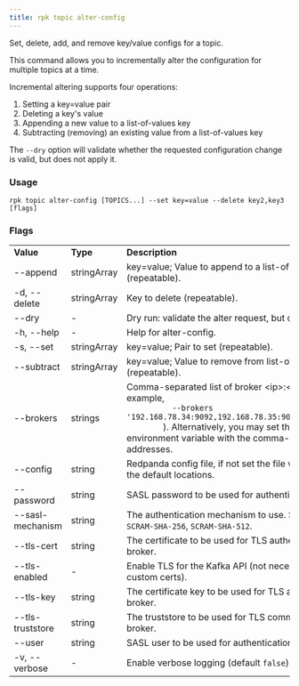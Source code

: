 ```yaml
---
title: rpk topic alter-config
---
```


<head>
  <meta name="title" content="rpk topic alter-config | Redpanda Docs" />
  <meta name="description" content="rpk topic alter-config" />
</head>

Set, delete, add, and remove key/value configs for a topic.

This command allows you to incrementally alter the configuration for multiple
topics at a time.

Incremental altering supports four operations:

1. Setting a key=value pair
2. Deleting a key's value
3. Appending a new value to a list-of-values key
4. Subtracting (removing) an existing value from a list-of-values key

The `--dry` option will validate whether the requested configuration change is
valid, but does not apply it.

### Usage

```
rpk topic alter-config [TOPICS...] --set key=value --delete key2,key3 [flags]
```

### Flags

<table>
  <tbody>
    <tr>
      <td>
        <strong> Value</strong>
      </td>
      <td>
        <strong> Type</strong>
      </td>
      <td>
        <strong> Description</strong>
      </td>
    </tr>
    <tr>
      <td>--append</td>
      <td>stringArray</td>
      <td> key=value; Value to append to a list-of-values key (repeatable).</td>
    </tr>
    <tr>
      <td>-d, --delete</td>
      <td>stringArray</td>
      <td> Key to delete (repeatable).</td>
    </tr>
    <tr>
      <td>--dry</td>
      <td>-</td>
      <td> Dry run: validate the alter request, but do not apply.</td>
    </tr>
    <tr>
      <td>-h, --help</td>
      <td>-</td>
      <td> Help for alter-config.</td>
    </tr>
    <tr>
      <td>-s, --set</td>
      <td>stringArray</td>
      <td> key=value; Pair to set (repeatable).</td>
    </tr>
    <tr>
      <td>--subtract</td>
      <td>stringArray</td>
      <td> key=value; Value to remove from list-of-values key (repeatable).</td>
    </tr>
    <tr>
      <td>--brokers</td>
      <td>strings</td>
      <td>
        Comma-separated list of broker &lt;ip&gt;:&lt;port&gt; pairs (for example,
        <code>
          --brokers '192.168.78.34:9092,192.168.78.35:9092,192.179.23.54:9092'
        </code>
        ). Alternatively, you may set the <code>REDPANDA_BROKERS</code>
        environment variable with the comma-separated list of broker addresses.
      </td>
    </tr>
    <tr>
      <td>--config</td>
      <td>string</td>
      <td>
        Redpanda config file, if not set the file will be searched for in the
        default locations.
      </td>
    </tr>
    <tr>
      <td>--password</td>
      <td>string</td>
      <td> SASL password to be used for authentication.</td>
    </tr>
    <tr>
      <td>--sasl-mechanism</td>
      <td>string</td>
      <td>
        The authentication mechanism to use. Supported values:
        <code>SCRAM-SHA-256</code>, <code>SCRAM-SHA-512</code>.
      </td>
    </tr>
    <tr>
      <td>--tls-cert</td>
      <td>string</td>
      <td>
        The certificate to be used for TLS authentication with the broker.
      </td>
    </tr>
    <tr>
      <td>--tls-enabled</td>
      <td>-</td>
      <td>
        Enable TLS for the Kafka API (not necessary if specifying custom certs).
      </td>
    </tr>
    <tr>
      <td>--tls-key</td>
      <td>string</td>
      <td>
        The certificate key to be used for TLS authentication with the broker.
      </td>
    </tr>
    <tr>
      <td>--tls-truststore</td>
      <td>string</td>
      <td> The truststore to be used for TLS communication with the broker.</td>
    </tr>
    <tr>
      <td>--user</td>
      <td>string</td>
      <td> SASL user to be used for authentication.</td>
    </tr>
    <tr>
      <td>-v, --verbose</td>
      <td>-</td>
      <td>
        Enable verbose logging (default <code>false</code>).
      </td>
    </tr>
  </tbody>
</table>
